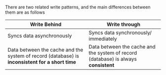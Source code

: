 There are two related write patterns, and the main differences between them are as follows

| Write Behind                                                                                    | Write through                                                                       |
| ----------------------------------------------------------------------------------------------- | ----------------------------------------------------------------------------------- |
| Syncs data asynchronously                                                                       | Syncs data synchronously/ immediately                                               |
| Data between the cache and the system of record (database) is **inconsistent for a short time** | Data between the cache and the system of record (database) is always **consistent** |
